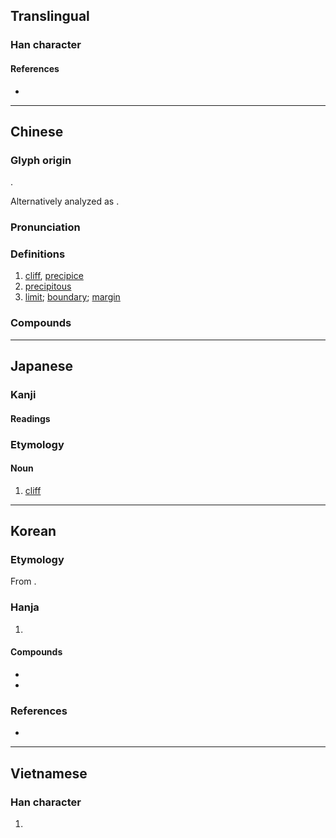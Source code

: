 {{also|岸}}
{{character info}}
==Translingual==

===Han character===
{{Han char|rn=46|rad=山|as=08|sn=11|four=22214|canj=UMGG|ids=⿱山厓}}

====References====
* {{Han ref|kx=0314.080|dkj=08180|dj=0614.250|hdz=10778.080|uh=5D16|ud=23830|bh=B156|bd=45398}}

----

==Chinese==
{{zh-forms}}

===Glyph origin===
{{Han etym}}
{{Han compound|山|t1=mountain|厓|t2=cliff|ls=psc|c1=s|c2=p}}.

Alternatively analyzed as {{Han compound|屵|t1=cliff|圭|ls=psc|c1=s|c2=p}}.

===Pronunciation===
{{zh-pron
|m=崖
|ma=y
|c=ngaai4
|h=pfs=
|md=
|mn=qz,tw,xm,zz:gâi/qz,xm:gâ
|mn-t=ngai5
|w=
|mc=y
|oc=y
|cat=
}}

===Definitions===
{{zh-hanzi}}

# [[cliff]], [[precipice]]
# [[precipitous]]
# [[limit]]; [[boundary]]; [[margin]]
#: {{zh-syn|涯}}

===Compounds===
{{zh-der|不立崖岸|勒馬懸崖|墮崖|山崖|峻崖|崇崖|崖山|崖岸|崖岸自高|崖檢|崖次|崖涘|崖略|崖異|崖縣|崖邊|巉崖|巔崖|巔崖峻谷|懸崖|懸崖勒馬|懸崖峭壁|懸崖絕壁|摩崖|摩崖石刻|斷崖|海崖|海蝕崖|珠崖|瓊崖海棠|視覺懸崖|立崖岸|臨崖勒馬|自崖而反|骨崖崖|紅崖}}

----

==Japanese==

===Kanji===
{{ja-kanji|grade=c|rs=山08}}

====Readings====
{{ja-readings
|goon=げ
|kanon=がい
|kun=がけ-
}}

===Etymology===
{{ja-kanjitab|がけ|yomi=k}}

====Noun====
{{ja-noun|がけ}}

# [[cliff]]

----

==Korean==

===Etymology===
From {{der|ko|ltc|-}} {{ltc-l|崖|id=2}}. {{hanja-hunmong|애|ay|天文#상03A}}

===Hanja===
{{ko-hanja-search}}
{{ko-hanja|벼랑|애}}

# {{hanja form of|애|[[cliff]]; [[precipice]]; [[precipitous]]}}

====Compounds====
{{der-top|Compounds}}
* {{ko-l|단애|斷崖}}
* {{ko-l|마애불|磨崖佛}}
{{der-bottom}}

===References===
* {{R:hanjadoc|2795}}

----

==Vietnamese==

===Han character===
{{vi-hantu|[[nhai]], [[day]]|rs=山08}}

# {{rfdef|vi|sort=山08}}
